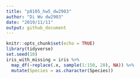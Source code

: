 ```yaml
---
title: "p8105_hw5_dw2903"
author: "Di Wu dw2903"
date: "2019/11/11"
output: github_document
---
```


```r
knitr::opts_chunk$set(echo = TRUE)
library(tidyverse)
set.seed(10)
iris_with_missing = iris %>% 
  map_df(~replace(.x, sample(1:150, 20), NA)) %>%
  mutate(Species = as.character(Species))
```











































